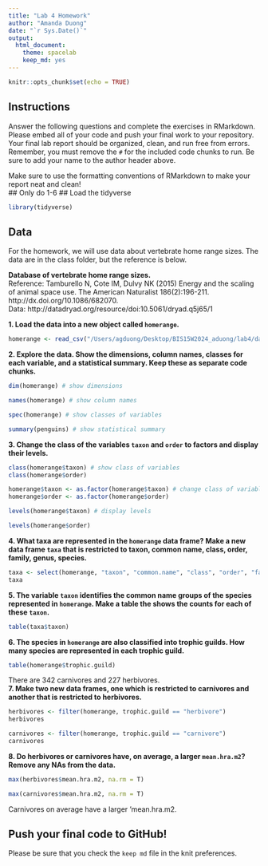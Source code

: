 ```yaml
---
title: "Lab 4 Homework"
author: "Amanda Duong"
date: "`r Sys.Date()`"
output:
  html_document: 
    theme: spacelab
    keep_md: yes
---
```


```r
knitr::opts_chunk$set(echo = TRUE)
```

## Instructions
Answer the following questions and complete the exercises in RMarkdown. Please embed all of your code and push your final work to your repository. Your final lab report should be organized, clean, and run free from errors. Remember, you must remove the `#` for the included code chunks to run. Be sure to add your name to the author header above.  

Make sure to use the formatting conventions of RMarkdown to make your report neat and clean!  
## Only do 1-6
## Load the tidyverse
```r
library(tidyverse)
```

## Data
For the homework, we will use data about vertebrate home range sizes. The data are in the class folder, but the reference is below.  

**Database of vertebrate home range sizes.**  
Reference: Tamburello N, Cote IM, Dulvy NK (2015) Energy and the scaling of animal space use. The American Naturalist 186(2):196-211. http://dx.doi.org/10.1086/682070.  
Data: http://datadryad.org/resource/doi:10.5061/dryad.q5j65/1  

**1. Load the data into a new object called `homerange`.**
```r
homerange <- read_csv("/Users/agduong/Desktop/BIS15W2024_aduong/lab4/data/Tamburelloetal_HomeRangeDatabase.csv")
```

**2. Explore the data. Show the dimensions, column names, classes for each variable, and a statistical summary. Keep these as separate code chunks.**  
```r
dim(homerange) # show dimensions
```

```r
names(homerange) # show column names
```
```r
spec(homerange) # show classes of variables
```

```r
summary(penguins) # show statistical summary
```

**3. Change the class of the variables `taxon` and `order` to factors and display their levels.**  
```r
class(homerange$taxon) # show class of variables
class(homerange$order)
```

```r
homerange$taxon <- as.factor(homerange$taxon) # change class of variables to factors
homerange$order <- as.factor(homerange$order)
```

```r
levels(homerange$taxon) # display levels
```

```r
levels(homerange$order)
```

**4. What taxa are represented in the `homerange` data frame? Make a new data frame `taxa` that is restricted to taxon, common name, class, order, family, genus, species.**  

```r
taxa <- select(homerange, "taxon", "common.name", "class", "order", "family", "genus", "species")
taxa
```

**5. The variable `taxon` identifies the common name groups of the species represented in `homerange`. Make a table the shows the counts for each of these `taxon`.**  
```r
table(taxa$taxon)
```

**6. The species in `homerange` are also classified into trophic guilds. How many species are represented in each trophic guild.**  
```r
table(homerange$trophic.guild)
```
There are 342 carnivores and 227 herbivores.  
**7. Make two new data frames, one which is restricted to carnivores and another that is restricted to herbivores.**  
```r
herbivores <- filter(homerange, trophic.guild == "herbivore")
herbivores
```
```r
carnivores <- filter(homerange, trophic.guild == "carnivore")
carnivores
```

**8. Do herbivores or carnivores have, on average, a larger `mean.hra.m2`? Remove any NAs from the data.**  
```r
max(herbivores$mean.hra.m2, na.rm = T)
```

```r
max(carnivores$mean.hra.m2, na.rm = T)
```
Carnivores on average have a larger 'mean.hra.m2.  

## Push your final code to GitHub!
Please be sure that you check the `keep md` file in the knit preferences.   